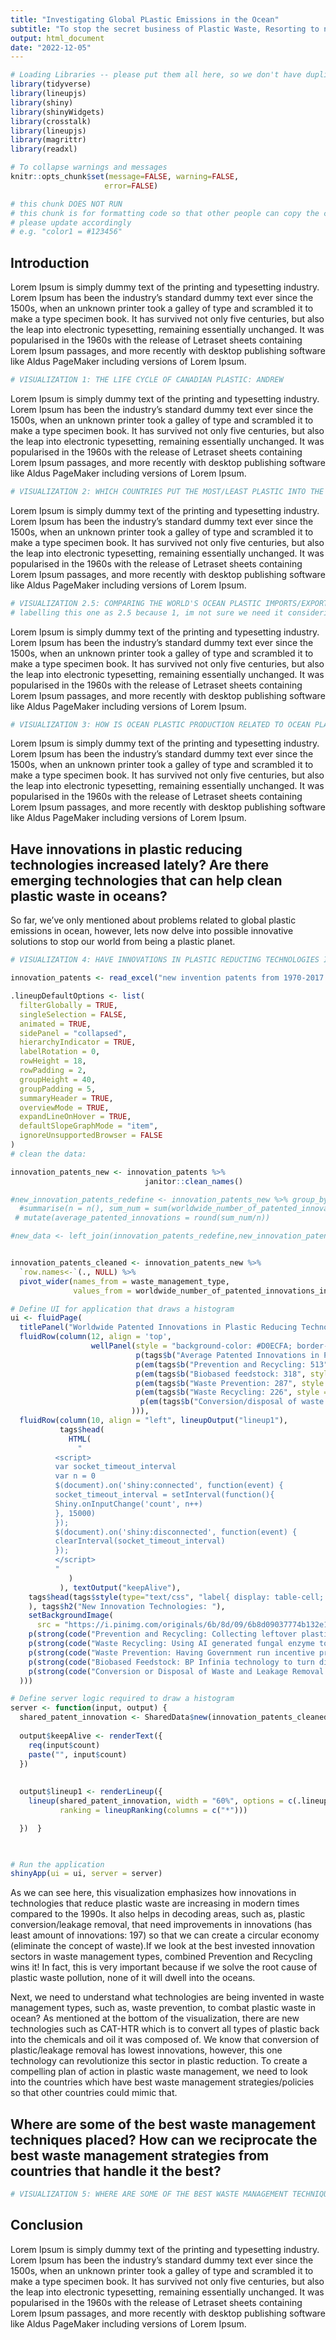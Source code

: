 ```yaml
---
title: "Investigating Global PLastic Emissions in the Ocean"
subtitle: "To stop the secret business of Plastic Waste, Resorting to new ways to edge away from a Plastic Planet"
output: html_document
date: "2022-12-05"
---
```


```r
# Loading Libraries -- please put them all here, so we don't have duplicates 
library(tidyverse)
library(lineupjs)
library(shiny)
library(shinyWidgets)
library(crosstalk)
library(lineupjs)
library(magrittr)
library(readxl)
```

```r
# To collapse warnings and messages 
knitr::opts_chunk$set(message=FALSE, warning=FALSE, 
                     error=FALSE)
```

```r
# this chunk DOES NOT RUN
# this chunk is for formatting code so that other people can copy the correct graph formats + colors + etc
# please update accordingly
# e.g. "color1 = #123456"


```

## Introduction

Lorem Ipsum is simply dummy text of the printing and typesetting industry. Lorem Ipsum has been the industry's standard dummy text ever since the 1500s, when an unknown printer took a galley of type and scrambled it to make a type specimen book. It has survived not only five centuries, but also the leap into electronic typesetting, remaining essentially unchanged. It was popularised in the 1960s with the release of Letraset sheets containing Lorem Ipsum passages, and more recently with desktop publishing software like Aldus PageMaker including versions of Lorem Ipsum.


```r
# VISUALIZATION 1: THE LIFE CYCLE OF CANADIAN PLASTIC: ANDREW
```

Lorem Ipsum is simply dummy text of the printing and typesetting industry. Lorem Ipsum has been the industry's standard dummy text ever since the 1500s, when an unknown printer took a galley of type and scrambled it to make a type specimen book. It has survived not only five centuries, but also the leap into electronic typesetting, remaining essentially unchanged. It was popularised in the 1960s with the release of Letraset sheets containing Lorem Ipsum passages, and more recently with desktop publishing software like Aldus PageMaker including versions of Lorem Ipsum.

```r
# VISUALIZATION 2: WHICH COUNTRIES PUT THE MOST/LEAST PLASTIC INTO THE OCEAN? ANITA

```

Lorem Ipsum is simply dummy text of the printing and typesetting industry. Lorem Ipsum has been the industry's standard dummy text ever since the 1500s, when an unknown printer took a galley of type and scrambled it to make a type specimen book. It has survived not only five centuries, but also the leap into electronic typesetting, remaining essentially unchanged. It was popularised in the 1960s with the release of Letraset sheets containing Lorem Ipsum passages, and more recently with desktop publishing software like Aldus PageMaker including versions of Lorem Ipsum.

```r
# VISUALIZATION 2.5: COMPARING THE WORLD'S OCEAN PLASTIC IMPORTS/EXPORTS ALSO ANDREW
# labelling this one as 2.5 because 1, im not sure we need it considering Viz 2 and 3, and 2, I dont know how we'd actually #implement something like this (but maybe someone knows more than me) - steph


```


Lorem Ipsum is simply dummy text of the printing and typesetting industry. Lorem Ipsum has been the industry's standard dummy text ever since the 1500s, when an unknown printer took a galley of type and scrambled it to make a type specimen book. It has survived not only five centuries, but also the leap into electronic typesetting, remaining essentially unchanged. It was popularised in the 1960s with the release of Letraset sheets containing Lorem Ipsum passages, and more recently with desktop publishing software like Aldus PageMaker including versions of Lorem Ipsum.
```r
# VISUALIZATION 3: HOW IS OCEAN PLASTIC PRODUCTION RELATED TO OCEAN PLASTIC EXPORTS? STEPHANIE
```

Lorem Ipsum is simply dummy text of the printing and typesetting industry. Lorem Ipsum has been the industry's standard dummy text ever since the 1500s, when an unknown printer took a galley of type and scrambled it to make a type specimen book. It has survived not only five centuries, but also the leap into electronic typesetting, remaining essentially unchanged. It was popularised in the 1960s with the release of Letraset sheets containing Lorem Ipsum passages, and more recently with desktop publishing software like Aldus PageMaker including versions of Lorem Ipsum.


## Have innovations in plastic reducing technologies increased lately? Are there emerging technologies that can help clean plastic waste in oceans? 

So far, we've only mentioned about problems related to global plastic emissions in ocean, however, lets now delve into possible innovative solutions to stop our world from being a plastic planet. 

```r
# VISUALIZATION 4: HAVE INNOVATIONS IN PLASTIC REDUCTING TECHNOLOGIES INCREASED LATELY? PURUMIDHA

innovation_patents <- read_excel("new invention patents from 1970-2017 newxlsx.xlsx")

.lineupDefaultOptions <- list(
  filterGlobally = TRUE,
  singleSelection = FALSE,
  animated = TRUE,
  sidePanel = "collapsed",
  hierarchyIndicator = TRUE,
  labelRotation = 0,
  rowHeight = 18,
  rowPadding = 2,
  groupHeight = 40,
  groupPadding = 5,
  summaryHeader = TRUE,
  overviewMode = TRUE,
  expandLineOnHover = TRUE,
  defaultSlopeGraphMode = "item",
  ignoreUnsupportedBrowser = FALSE
)
# clean the data: 

innovation_patents_new <- innovation_patents %>% 
                              janitor::clean_names()

#new_innovation_patents_redefine <- innovation_patents_new %>% group_by(waste_management_type) %>% 
  #summarise(n = n(), sum_num = sum(worldwide_number_of_patented_innovations_in_plastic_reducing_technologies)) %>%
 # mutate(average_patented_innovations = round(sum_num/n))

#new_data <- left_join(innovation_patents_redefine,new_innovation_patents_redefine )


innovation_patents_cleaned <- innovation_patents_new %>% 
  `row.names<-`(., NULL) %>% 
  pivot_wider(names_from = waste_management_type,
              values_from = worldwide_number_of_patented_innovations_in_plastic_reducing_technologies) %>% column_to_rownames(var = "year") 

# Define UI for application that draws a histogram
ui <- fluidPage(
  titlePanel("Worldwide Patented Innovations in Plastic Reducing Technologies"),
  fluidRow(column(12, align = 'top',
                  wellPanel(style = "background-color: #D0ECFA; border-color: #2c3e50; border-size: 10px; height: 193px; width: 725px",
                            p(tags$b("Average Patented Innovations in Plastic Reducing Technologies (1990-2017)", style = "font-size: 80%")),
                            p(em(tags$b("Prevention and Recycling: 513", style = "font-size: 65%"))),
                            p(em(tags$b("Biobased feedstock: 318", style = "font-size: 65%"))),
                            p(em(tags$b("Waste Prevention: 287", style = "font-size: 65%"))),
                            p(em(tags$b("Waste Recycling: 226", style = "font-size: 65%"))),
                             p(em(tags$b("Conversion/disposal of waste and leakage removal: 197", style = "font-size: 65%")))
                           ))),
  fluidRow(column(10, align = "left", lineupOutput("lineup1"),
           tags$head(
             HTML(
               "
          <script>
          var socket_timeout_interval
          var n = 0
          $(document).on('shiny:connected', function(event) {
          socket_timeout_interval = setInterval(function(){
          Shiny.onInputChange('count', n++)
          }, 15000)
          });
          $(document).on('shiny:disconnected', function(event) {
          clearInterval(socket_timeout_interval)
          });
          </script>
          "
             )
           ), textOutput("keepAlive"),
    tags$head(tags$style(type="text/css", "label{ display: table-cell; text-align: center; vertical-align: middle; } .form-group { display: table-row;}")
    ), tags$h2("New Innovation Technologies: "),
    setBackgroundImage(
      src = "https://i.pinimg.com/originals/6b/8d/09/6b8d09037774b132e1f1c9ad50b70c92.jpg"),
    p(strong(code("Prevention and Recycling: Collecting leftover plastic to be used in road construction/bike pathway technologies"))), 
    p(strong(code("Waste Recycling: Using AI generated fungal enzyme to recycle/reduce the hardest of plastics in oceans"))), 
    p(strong(code("Waste Prevention: Having Government run incentive programs so that businesses can leverage creativity to prevent plastic use, and fine heavily for rule breakers"))),
    p(strong(code("Biobased Feedstock: BP Infinia technology to turn difficult plastic waste into recycled feedstock, Using Technology to make Biobased polymers which is from agricultural byproducts or feedstocks subtitute"))),
    p(strong(code("Conversion or Disposal of Waste and Leakage Removal: Cat-HTR Technology uses heat/pressure to convert waste plastic back into the chemical and oils it was made from")))
  )))

# Define server logic required to draw a histogram
server <- function(input, output) {
  shared_patent_innovation <- SharedData$new(innovation_patents_cleaned)
  
  output$keepAlive <- renderText({
    req(input$count)
    paste("", input$count)
  })
  
  
  output$lineup1 <- renderLineup({
    lineup(shared_patent_innovation, width = "60%", options = c(.lineupDefaultOptions), 
           ranking = lineupRanking(columns = c("*")))

  })  }
 


# Run the application
shinyApp(ui = ui, server = server)

```

As we can see here, this visualization emphasizes how innovations in technologies that reduce plastic waste are increasing in modern times compared to the 1990s. It also helps in decoding areas, such as, plastic conversion/leakage removal, that need improvements in innovations (has least amount of innovations: 197) so that we can create a circular economy (eliminate the concept of waste).If we look at the best invested innovation sectors in waste management types, combined Prevention and Recycling wins it! In fact, this is very important because if we solve the root cause of plastic waste pollution, none of it will dwell into the oceans. 

Next, we need to understand what technologies are being invented in waste management types, such as, waste prevention, to combat plastic waste in ocean? As mentioned at the bottom of the visualization, there are new technologies such as CAT-HTR which is to convert all types of plastic back into the chemicals and oil it was composed of. We know that conversion of plastic/leakage removal has lowest innovations, however, this one technology can revolutionize this sector in plastic reduction. To create a compelling plan of action in plastic waste management, we need to look into the countries which have best waste management strategies/policies so that other countries could mimic that. 


## Where are some of the best waste management techniques placed? How can we reciprocate the best waste management strategies from countries that handle it the best? 
```r
# VISUALIZATION 5: WHERE ARE SOME OF THE BEST WASTE MANAGEMENT TECHNIQUES PLACED? SANJANA
```

## Conclusion 

Lorem Ipsum is simply dummy text of the printing and typesetting industry. Lorem Ipsum has been the industry's standard dummy text ever since the 1500s, when an unknown printer took a galley of type and scrambled it to make a type specimen book. It has survived not only five centuries, but also the leap into electronic typesetting, remaining essentially unchanged. It was popularised in the 1960s with the release of Letraset sheets containing Lorem Ipsum passages, and more recently with desktop publishing software like Aldus PageMaker including versions of Lorem Ipsum.
